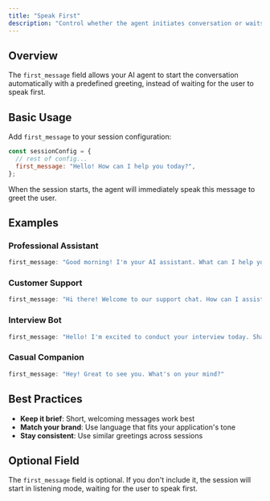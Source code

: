 ```yaml
---
title: "Speak First"
description: "Control whether the agent initiates conversation or waits for user input"
---
```


## Overview

The `first_message` field allows your AI agent to start the conversation automatically with a predefined greeting, instead of waiting for the user to speak first.

## Basic Usage

Add `first_message` to your session configuration:

```javascript
const sessionConfig = {
  // rest of config...
  first_message: "Hello! How can I help you today?",
};
```

When the session starts, the agent will immediately speak this message to greet the user.

## Examples

### Professional Assistant

```javascript
first_message: "Good morning! I'm your AI assistant. What can I help you with today?"
```

### Customer Support

```javascript
first_message: "Hi there! Welcome to our support chat. How can I assist you?"
```

### Interview Bot

```javascript
first_message: "Hello! I'm excited to conduct your interview today. Shall we get started?"
```

### Casual Companion

```javascript
first_message: "Hey! Great to see you. What's on your mind?"
```

## Best Practices

- **Keep it brief**: Short, welcoming messages work best
- **Match your brand**: Use language that fits your application's tone
- **Stay consistent**: Use similar greetings across sessions

## Optional Field

The `first_message` field is optional. If you don't include it, the session will start in listening mode, waiting for the user to speak first.
